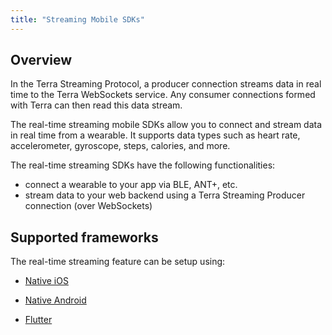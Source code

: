 ```yaml
---
title: "Streaming Mobile SDKs"
---
```

## Overview

In the Terra Streaming Protocol, a producer connection streams data in real time to the Terra WebSockets service. Any consumer connections formed with Terra can then read this data stream.

The real-time streaming mobile SDKs allow you to connect and stream data in real time from a wearable. It supports data types such as heart rate, accelerometer, gyroscope, steps, calories, and more.

The real-time streaming SDKs have the following functionalities:

*   connect a wearable to your app via BLE, ANT+, etc.
*   stream data to your web backend using a Terra Streaming Producer connection (over WebSockets)

## Supported frameworks

The real-time streaming feature can be setup using:

*   [Native iOS](/docs/stream-heart-rate-ios-sdk)
    
*   [Native Android](/docs/stream-heart-rate-android-sdk)
    
*   [Flutter](/docs/flutter-sdk)
    

